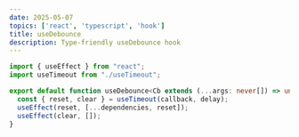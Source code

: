 ```yaml
---
date: 2025-05-07
topics: ['react', 'typescript', 'hook']
title: useDebounce
description: Type-friendly useDebounce hook
---
```


```ts
import { useEffect } from "react";
import useTimeout from "./useTimeout";

export default function useDebounce<Cb extends (...args: never[]) => unknown>(callback: Cb, delay: number, dependencies: unknown[]) {
  const { reset, clear } = useTimeout(callback, delay);
  useEffect(reset, [...dependencies, reset]);
  useEffect(clear, []);
}
```
